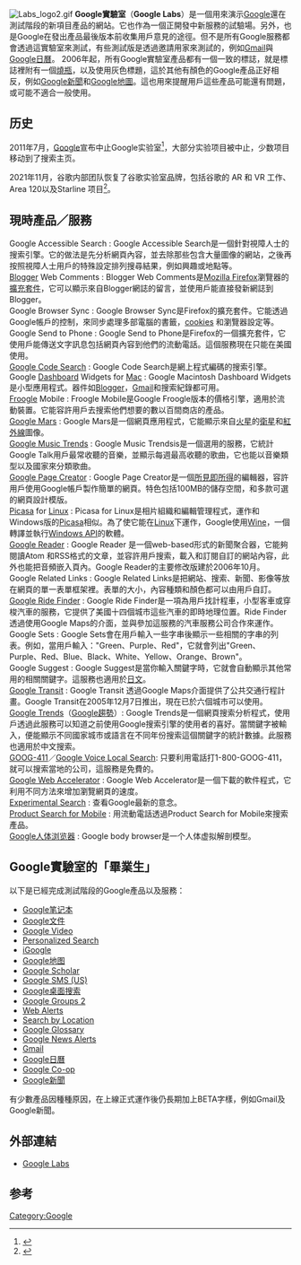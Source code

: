 [[File:Labs_logo2.gif|thumb]]
'''Google實驗室'''（'''Google Labs'''）是一個用來演示[[Google|Google]]還在測試階段的新項目產品的網站。它也作為一個正開發中新服務的試驗場。另外，也是Google在發出產品最後版本前收集用戶意見的途徑。但不是所有Google服務都會透過這實驗室來測試，有些測試版是透過邀請用家來測試的，例如[[Gmail|Gmail]]與[[Google日曆|Google日曆]]。
2006年起，所有Google實驗室產品都有一個一致的標誌，就是標誌裡附有一個[[燒瓶|燒瓶]]，以及使用灰色標題，這於其他有顏色的Google產品正好相反，例如[[Google新聞|Google新聞]]和[[Google地圖|Google地圖]]。這也用來提醒用戶這些產品可能還有問題，或可能不適合一般使用。

== 历史 ==
2011年7月，[[Google|Google]]宣布中止Google实验室<ref name="Google announcement that it is shutting Google Labs">{{cite web|title=Google Lab closure announcement|url=http://googleblog.blogspot.co.uk/2011/07/more-wood-behind-fewer-arrows.html|accessdate=2013-03-17|archive-date=2017-06-09|archive-url=https://web.archive.org/web/20170609100651/https://googleblog.blogspot.co.uk/2011/07/more-wood-behind-fewer-arrows.html|dead-url=no}}</ref>，大部分实验项目被中止，少数项目移动到了搜索主页。

2021年11月，谷歌内部团队恢复了谷歌实验室品牌，包括谷歌的 AR 和 VR 工作、Area 120以及Starline 项目<ref>{{cite web|title=“谷歌重组将 AR、VR、Starline 和 Area 120 转移到新的‘实验室’团队中”|url=https://techcrunch.com/2021/11/11/google-reorg-moves-ar-vr-starline-and-area-120-into-new-labs-team-reporting-directly-to-sundar-pichai/|access-date=2021-11-19|archive-date=2021-11-11|archive-url=https://web.archive.org/web/20211111202202/https://techcrunch.com/2021/11/11/google-reorg-moves-ar-vr-starline-and-area-120-into-new-labs-team-reporting-directly-to-sundar-pichai/|dead-url=no}}</ref>。

== 現時產品／服務 ==
{{动态列表}}
; Google Accessible Search : Google Accessible Search是一個針對視障人士的搜索引擎。它的做法是先分析網頁內容，並去除那些包含大量圖像的網站，之後再按照視障人士用戶的特殊設定排列搜尋結果，例如興趣或地點等。
; [[Blogger|Blogger]] Web Comments : Blogger Web Comments是[[Mozilla_Firefox|Mozilla Firefox]]瀏覽器的[[Firefox扩展列表|擴充套件]]，它可以顯示來自Blogger網誌的留言，並使用戶能直接發新網誌到Blogger。
; Google Browser Sync : Google Browser Sync是Firefox的擴充套件。它能透過Google帳戶的控制，來同步處理多部電腦的書籤，[[cookie|cookies]] 和瀏覽器設定等。 
; Google Send to Phone : Google Send to Phone是Firefox的一個擴充套件，它使用戶能傳送文字訊息包括網頁內容到他們的流動電話。這個服務現在只能在美國使用。
; [[Google_Code_Search|Google Code Search]] : Google Code Search是網上程式編碼的搜索引擎。 
; Google [[Dashboard|Dashboard]] Widgets for [[Mac_OS|Mac]] : Google Macintosh Dashboard Widgets 是小型應用程式。器件如[[Blogger|Blogger]]，[[Gmail|Gmail]]和搜索紀錄都可用。
; [[Froogle|Froogle]] Mobile : Froogle Mobile是Google Froogle版本的價格引擎，適用於流動裝置。它能容許用戶去搜索他們想要的數以百間商店的產品。
; [[Google_Maps#Google_Mars|Google Mars]] : Google Mars是一個網頁應用程式，它能顯示來自[[火星|火星]]的[[衛星|衛星]]和[[紅外線|紅外線]]圖像。
; [[Google_Trends#Google_Music_Trends|Google Music Trends]] : Google Music Trendsis是一個選用的服務，它統計Google Talk用戶最常收聽的音樂，並顯示每週最高收聽的歌曲，它也能以音樂類型以及國家來分類歌曲。
; [[Google_Page_Creator|Google Page Creator]] : Google Page Creator是一個[[所見即所得|所見即所得]]的編輯器，容許用戶使用Google帳戶製作簡單的網頁。特色包括100MB的儲存空間，和多款可選的網頁設計模版。
; [[Picasa|Picasa]] for [[Linux|Linux]] : Picasa for Linux是相片組織和編輯管理程式，運作和Windows版的[[Picasa|Picasa]]相似。為了使它能在[[Linux|Linux]]下運作，Google使用[[Wine|Wine]]，一個轉譯並執行[[Windows_API|Windows API]]的軟體。
; [[Google_Reader|Google Reader]] : Google Reader 是一個web-based形式的新聞聚合器，它能夠閱讀Atom 和RSS格式的文章，並容許用戶搜索，載入和訂閱自訂的網站內容，此外也能把音頻嵌入頁內。Google Reader的主要修改版建於2006年10月。
; Google Related Links : Google Related Links是把網站、搜索、新聞、影像等放在網頁的單一表單框架裡。表單的大小，內容種類和顏色都可以由用戶自訂。
; [[Google_Maps#Google_Ride_Finder|Google Ride Finder]] : Google Ride Finder是一項為用戶找計程車，小型客車或穿梭汽車的服務，它提供了美國十四個城市這些汽車的即時地理位置。Ride Finder透過使用Google Maps的介面，並與參加這服務的汽車服務公司合作來運作。
; Google Sets : Google Sets會在用戶輸入一些字串後顯示一些相關的字串的列表。例如，當用戶輸入："Green、Purple、Red"，它就會列出"Green、Purple、Red、Blue、Black、White、Yellow、Orange、Brown"。
; Google Suggest : Google Suggest是當你輸入關鍵字時，它就會自動顯示其他常用的相關關鍵字。這服務也適用於[[日文|日文]]。
; [[Google_Maps#Google_Transit|Google Transit]] : Google Transit 透過Google Maps介面提供了公共交通行程計畫。Google Transit在2005年12月7日推出，現在已於六個城市可以使用。
; [[Google_Trends|Google Trends]]（[[Google趨勢|Google趨勢]]）: Google Trends是一個網頁搜索分析程式，使用戶透過此服務可以知道之前使用Google搜索引擎的使用者的喜好。當關鍵字被輸入，便能顯示不同國家城市或語言在不同年份搜索這個關鍵字的統計數據。此服務也適用於中文搜索。
; [[GOOG-411|GOOG-411]]／[[Google_Voice_Local_Search|Google Voice Local Search]]: 只要利用電話打1-800-GOOG-411，就可以搜索當地的公司，這服務是免費的。
; [[Google_Web_Accelerator|Google Web Accelerator]] : Google Web Accelerator是一個下載的軟件程式，它利用不同方法來增加瀏覽網頁的速度。
; [[Experimental_Search|Experimental Search]] : 查看Google最新的意念。
; [[Product_Search_for_Mobile|Product Search for Mobile]] : 用流動電話透過Product Search for Mobile來搜索產品。
; [[Google人体浏览器|Google人体浏览器]] : Google body browser是一个人体虚拟解剖模型。

== Google實驗室的「畢業生」 ==
{{动态列表}}
以下是已經完成測試階段的Google產品以及服務：
* [[Google笔记本|Google笔记本]]
* [[Google文件|Google文件]]
* [[Google_Video|Google Video]]
* [[Personalized_Search|Personalized Search]]
* [[iGoogle|iGoogle]]
* [[Google地图|Google地图]]
* [[Google_Scholar|Google Scholar]]
* [[Google_SMS_(US)|Google SMS (US)]]
* [[Google桌面搜索|Google桌面搜索]] 
* [[Google_Groups_2|Google Groups 2]] 
* [[Web_Alerts|Web Alerts]] 
* [[Search_by_Location|Search by Location]] 
* [[Google_Glossary|Google Glossary]] 
* [[Google_News_Alerts|Google News Alerts]]
* [[Gmail|Gmail]]
* [[Google日曆|Google日曆]]
* [[Google_Co-op|Google Co-op]]
* [[Google新聞|Google新聞]]

有少數產品因種種原因，在上線正式運作後仍長期加上BETA字樣，例如Gmail及Google新聞。

== 外部連結 ==
* [https://web.archive.org/web/20101001094449/http://www.googlelabs.com/ Google Labs]

==参考==
{{Reflist}}

{{Google服务}}

[[Category:Google|Category:Google]]